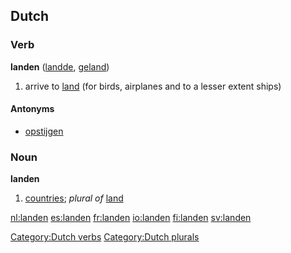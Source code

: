 {{see|Landen}}
==Dutch==
===Verb===
'''landen''' ([[landde]], [[geland]])
# arrive to [[land]] (for birds, airplanes and to a lesser extent ships)

====Antonyms====
* [[opstijgen]]

===Noun===
'''landen''' {{n}}
# [[countries]]; ''plural of'' [[land#Dutch|land]]

[[Category:Dutch verbs]]
[[Category:Dutch plurals]]

[[nl:landen]]
[[es:landen]]
[[fr:landen]]
[[io:landen]]
[[fi:landen]]
[[sv:landen]]